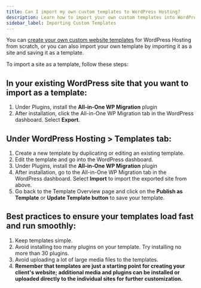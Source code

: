 ```yaml
---
title: Can I import my own custom templates to WordPress Hosting?
description: Learn how to import your own custom templates into WordPress Hosting using the All-in-One WP Migration plugin.
sidebar_label: Importing Custom Templates
---
```


You can [create your own custom website templates](/vendasta-products/vendasta-products-website/vendasta-products-website-faqs/create-custom-templates) for WordPress Hosting from scratch, or you can also import your own template by importing it as a site and saving it as a template.

To import a site as a template, follow these steps:

## In your existing WordPress site that you want to import as a template:

1. Under Plugins, install the **All-in-One WP Migration** plugin
2. After installation, click the All-in-One WP Migration tab in the WordPress dashboard. Select **Export**.

## Under WordPress Hosting > Templates tab:

1. Create a new template by duplicating or editing an existing template.
2. Edit the template and go into the WordPress dashboard.
3. Under Plugins, install the **All-in-One WP Migration** plugin
4. After installation, go to the All-in-One WP Migration tab in the WordPress dashboard. Select **Import** to import the exported site from above.
5. Go back to the Template Overview page and click on the **Publish as Template** or **Update Template button** to save your template.

## Best practices to ensure your templates load fast and run smoothly:

1. Keep templates simple.
2. Avoid installing too many plugins on your template. Try installing no more than 30 plugins.
3. Avoid uploading a lot of large media files to the templates.
4. **Remember that templates are just a starting point for creating your client's website; additional media and plugins can be installed or uploaded directly to the individual sites for further customization.**